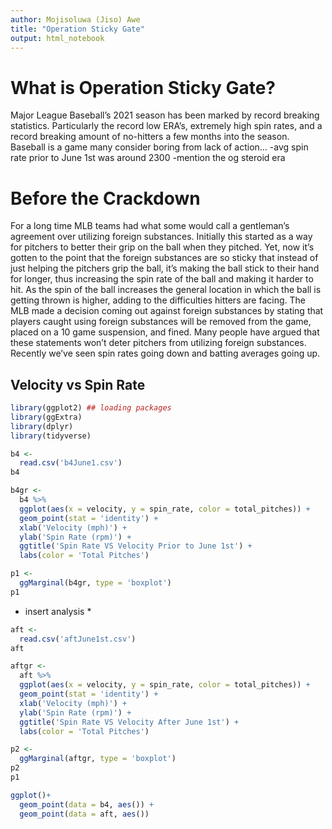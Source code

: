 ```yaml
---
author: Mojisoluwa (Jiso) Awe
title: "Operation Sticky Gate"
output: html_notebook
---
```


# What is Operation Sticky Gate?

Major League Baseball's 2021 season has been marked by record breaking statistics. Particularly the record low ERA's, extremely high spin rates, and a record breaking amount of no-hitters a few months into the season. Baseball is a game many consider boring from lack of action...
-avg spin rate prior to June 1st was around 2300
-mention the og steroid era

# Before the Crackdown

For a long time MLB teams had what some would call a gentleman's agreement over utilizing foreign substances. Initially this started as a way for pitchers to better their grip on the ball when they pitched. Yet, now it's gotten to the point that the foreign substances are so sticky that instead of just helping the pitchers grip the ball, it's making the ball stick to their hand for longer, thus increasing the spin rate of the ball and making it harder to hit. As the spin of the ball increases the general location in which the ball is getting thrown is higher, adding to the difficulties hitters are facing. The MLB made a decision coming out against foreign substances by stating that players caught using foreign substances will be removed from the game, placed on a 10 game suspension, and fined. Many people have argued that these statements won't deter pitchers from utilizing foreign substances. Recently we've seen spin rates going down and batting  averages going up. 


## Velocity vs Spin Rate


```r
library(ggplot2) ## loading packages
library(ggExtra)
library(dplyr)
library(tidyverse)
```



```r
b4 <-
  read.csv('b4June1.csv')
b4
```



```r
b4gr <-
  b4 %>%
  ggplot(aes(x = velocity, y = spin_rate, color = total_pitches)) +
  geom_point(stat = 'identity') +
  xlab('Velocity (mph)') +
  ylab('Spin Rate (rpm)') +
  ggtitle('Spin Rate VS Velocity Prior to June 1st') +
  labs(color = 'Total Pitches')

p1 <-
  ggMarginal(b4gr, type = 'boxplot')
p1
```

 * insert analysis *
 
 
 
 
```r
aft <-
  read.csv('aftJune1st.csv')
aft
```


```r
aftgr <-
  aft %>%
  ggplot(aes(x = velocity, y = spin_rate, color = total_pitches)) +
  geom_point(stat = 'identity') +
  xlab('Velocity (mph)') +
  ylab('Spin Rate (rpm)') +
  ggtitle('Spin Rate VS Velocity After June 1st') +
  labs(color = 'Total Pitches')

p2 <-
  ggMarginal(aftgr, type = 'boxplot')
p2
p1
```


```r
ggplot()+
  geom_point(data = b4, aes()) +
  geom_point(data = aft, aes())
```

